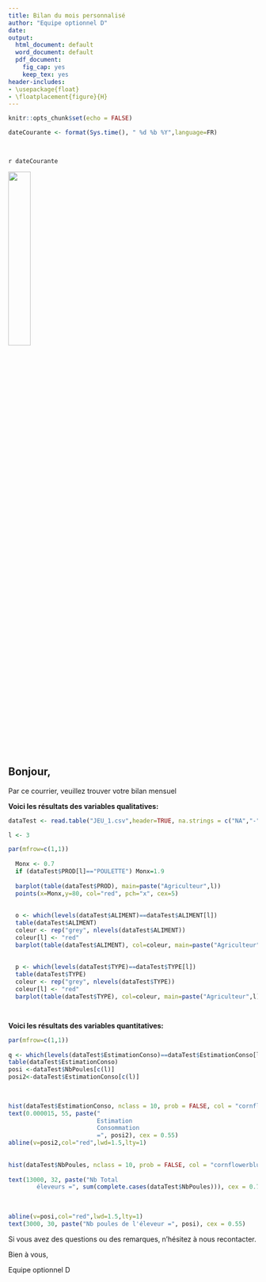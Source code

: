 ---
title: Bilan du mois personnalisé
author: "Equipe optionnel D"
date: 
output:
  html_document: default
  word_document: default
  pdf_document:
    fig_cap: yes
    keep_tex: yes
header-includes:
- \usepackage{float}
- \floatplacement{figure}{H}
---

```{r setup, include=FALSE}
knitr::opts_chunk$set(echo = FALSE)

dateCourante <- format(Sys.time(), " %d %b %Y",language=FR)

 
```

`r dateCourante`

![](logo isara.jpg){ width=30% }

## Bonjour,

Par ce courrier, veuillez trouver votre bilan mensuel

**Voici les résultats des variables qualitatives:**

``` {r a, echo = F}
dataTest <- read.table("JEU_1.csv",header=TRUE, na.strings = c("NA","-","VIDE"), sep=";", dec=",", row.names = )

l <- 3

par(mfrow=c(1,1))
  
  Monx <- 0.7
  if (dataTest$PROD[l]=="POULETTE") Monx=1.9
  
  barplot(table(dataTest$PROD), main=paste("Agriculteur",l))
  points(x=Monx,y=80, col="red", pch="x", cex=5)
  
  
  o <- which(levels(dataTest$ALIMENT)==dataTest$ALIMENT[l])
  table(dataTest$ALIMENT)
  coleur <- rep("grey", nlevels(dataTest$ALIMENT))
  coleur[l] <- "red"
  barplot(table(dataTest$ALIMENT), col=coleur, main=paste("Agriculteur",l))
  
  
  p <- which(levels(dataTest$TYPE)==dataTest$TYPE[l])
  table(dataTest$TYPE)
  coleur <- rep("grey", nlevels(dataTest$TYPE))
  coleur[l] <- "red"
  barplot(table(dataTest$TYPE), col=coleur, main=paste("Agriculteur",l))




```


**Voici les résultats des variables quantitatives:**
``` {r tempreg, echo = F}

par(mfrow=c(1,1))
  
q <- which(levels(dataTest$EstimationConso)==dataTest$EstimationConso[l])
table(dataTest$EstimationConso)
posi <-dataTest$NbPoules[c(l)] 
posi2<-dataTest$EstimationConso[c(l)] 

  
  
hist(dataTest$EstimationConso, nclass = 10, prob = FALSE, col = "cornflowerblue", border = "white", xlim = c(0, 0.0002), main = "",xlab= "Consommation", ylab = "Nombre d'éleveurs")
text(0.000015, 55, paste("
                         Estimation 
                         Consommation
                         =", posi2), cex = 0.55)
abline(v=posi2,col="red",lwd=1.5,lty=1)
  
  
hist(dataTest$NbPoules, nclass = 10, prob = FALSE, col = "cornflowerblue", border = "white", xlim = c(0, 16000), main = "", xlab = "Nombre de poules", ylab = "Nombre d'éleveurs")
  
text(13000, 32, paste("Nb Total 
        éleveurs =", sum(complete.cases(dataTest$NbPoules))), cex = 0.75)
  
  
  
abline(v=posi,col="red",lwd=1.5,lty=1)
text(3000, 30, paste("Nb poules de l'éleveur =", posi), cex = 0.55)

```


Si vous avez des questions ou des remarques, n'hésitez à nous recontacter.

Bien à vous,

Equipe optionnel D

